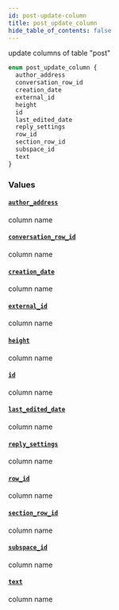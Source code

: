 ```yaml
---
id: post-update-column
title: post_update_column
hide_table_of_contents: false
---
```


update columns of table "post"

```graphql
enum post_update_column {
  author_address
  conversation_row_id
  creation_date
  external_id
  height
  id
  last_edited_date
  reply_settings
  row_id
  section_row_id
  subspace_id
  text
}
```

### Values

#### [`author_address`](#)

column name

#### [`conversation_row_id`](#)

column name

#### [`creation_date`](#)

column name

#### [`external_id`](#)

column name

#### [`height`](#)

column name

#### [`id`](#)

column name

#### [`last_edited_date`](#)

column name

#### [`reply_settings`](#)

column name

#### [`row_id`](#)

column name

#### [`section_row_id`](#)

column name

#### [`subspace_id`](#)

column name

#### [`text`](#)

column name
